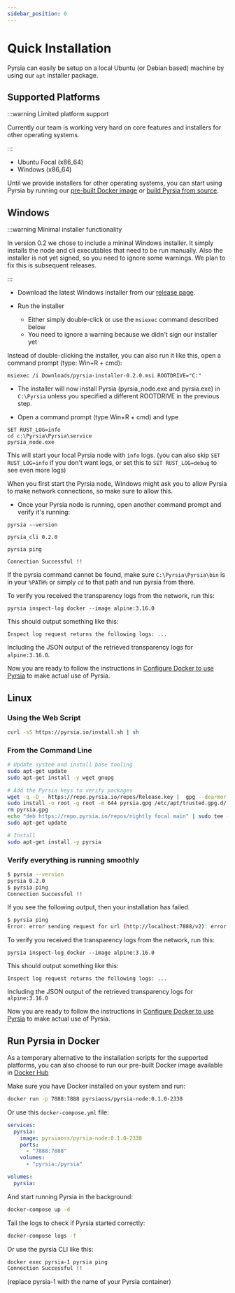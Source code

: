 ```yaml
---
sidebar_position: 0
---
```


# Quick Installation

Pyrsia can easily be setup on a local Ubuntu (or Debian based) machine by using our `apt` installer package.

## Supported Platforms

:::warning Limited platform support

Currently our team is working very hard on core features and installers for other operating systems.

:::

- Ubuntu Focal (x86_64)
- Windows (x86_64)

Until we provide installers for other operating systems, you can start using Pyrsia
by running our [pre-built Docker image](#run-pyrsia-in-docker) or [build Pyrsia from source](/docs/community/get_involved/local_dev_setup.md).

## Windows

:::warning Minimal installer functionality

In version 0.2 we chose to include a mininal Windows installer. It simply installs the node and cli executables that need
to be run manually. Also the installer is not yet signed, so you need to ignore some warnings. We plan to fix this is subsequent releases.

:::

- Download the latest Windows installer from our [release page](https://github.com/pyrsia/pyrsia/releases/).

- Run the installer
    - Either simply double-click or use the `msiexec` command described below
    - You need to ignore a warning because we didn't sign our installer yet

Instead of double-clicking the installer, you can also run it like this, open a command prompt (type: Win+R + cmd):
```shell
msiexec /i Downloads/pyrsia-installer-0.2.0.msi ROOTDRIVE="C:"
```

- The installer will now install Pyrsia (pyrsia_node.exe and pyrsia.exe) in `C:\Pyrsia` unless you specified a different
  ROOTDRIVE in the previous step.

- Open a command prompt (type Win+R + cmd) and type

```shell
SET RUST_LOG=info
cd c:\Pyrsia\Pyrsia\service
pyrsia_node.exe
```

This will start your local Pyrsia node with `info` logs. (you can also skip `SET RUST_LOG=info` if you don't want logs,
or set this to `SET RUST_LOG=debug` to see even more logs)

When you first start the Pyrsia node, Windows might ask you to allow Pyrsia to make network connections, so make sure to
allow this.

- Once your Pyrsia node is running, open another command prompt and verify it's running:

```shell
pyrsia --version
```

```text
pyrsia_cli 0.2.0
```

```shell
pyrsia ping
```

```text
Connection Successful !!
```

If the pyrsia command cannot be found, make sure `C:\Pyrsia\Pyrsia\bin` is in your `%PATH%` or simply `cd` to that path
and run pyrsia from there.

To verify you received the transparency logs from the network, run this:

```shell
pyrsia inspect-log docker --image alpine:3.16.0
```

This should output something like this:

```text
Inspect log request returns the following logs: ...
```

Including the JSON output of the retrieved transparency logs for `alpine:3.16.0`.

Now you are ready to follow the instructions in [Configure Docker to use Pyrsia](docker.md) to make actual use of Pyrsia.

## Linux

### Using the Web Script

```sh
curl -sS https://pyrsia.io/install.sh | sh
```

### From the Command Line

```sh
# Update system and install base tooling
sudo apt-get update
sudo apt-get install -y wget gnupg

# Add the Pyrsia keys to verify packages
wget -q -O - https://repo.pyrsia.io/repos/Release.key |  gpg --dearmor  > pyrsia.gpg
sudo install -o root -g root -m 644 pyrsia.gpg /etc/apt/trusted.gpg.d/
rm pyrsia.gpg
echo "deb https://repo.pyrsia.io/repos/nightly focal main" | sudo tee -a /etc/apt/sources.list > /dev/null
sudo apt-get update

# Install
sudo apt-get install -y pyrsia
```

### Verify everything is running smoothly

```sh
$ pyrsia --version
pyrsia 0.2.0
$ pyrsia ping
Connection Successful !!
```

If you see the following output, then your installation has failed.

```sh
$ pyrsia ping
Error: error sending request for url (http://localhost:7888/v2): error trying to connect: tcp connect error: Connection refused (os error 111)
```

To verify you received the transparency logs from the network, run this:

```shell
pyrsia inspect-log docker --image alpine:3.16.0
```

This should output something like this:

```text
Inspect log request returns the following logs: ...
```

Including the JSON output of the retrieved transparency logs for `alpine:3.16.0`

Now you are ready to follow the instructions in [Configure Docker to use Pyrsia](docker.md) to make actual use of Pyrsia.

## Run Pyrsia in Docker

As a temporary alternative to the installation scripts for the supported platforms,
you can also choose to run our pre-built Docker image available in [Docker Hub](https://hub.docker.com/r/pyrsiaoss/pyrsia-node)

Make sure you have Docker installed on your system and run:

```sh
docker run -p 7888:7888 pyrsiaoss/pyrsia-node:0.1.0-2338
```

Or use this `docker-compose.yml` file:

```yaml
services:
  pyrsia:
    image: pyrsiaoss/pyrsia-node:0.1.0-2338
    ports:
      - "7888:7888"
    volumes:
      - "pyrsia:/pyrsia"

volumes:
  pyrsia:
```

And start running Pyrsia in the background:

```sh
docker-compose up -d
```

Tail the logs to check if Pyrsia started correctly:

```sh
docker-compose logs -f
```

Or use the pyrsia CLI like this:

```sh
docker exec pyrsia-1 pyrsia ping
Connection Successful !!
```

(replace pyrsia-1 with the name of your Pyrsia container)
